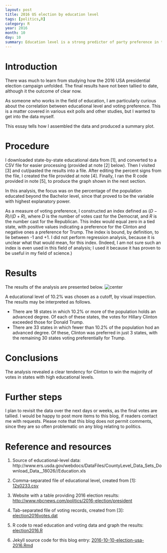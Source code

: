 ```yaml
---
layout: post
title: 2016 US election by education level
tags: [politics,R]
category: R
year: 2016
month: 10
day: 10
summary: Education level is a strong predictor of party preference in the USA.
---
```


# Introduction

There was much to learn from studying how the 2016 USA presidential election
campaign unfolded. The final results have not been tallied to date, although it
the outcome of clear now.

As someone who works in the field of education, I am particularly curious about
the correlation between educational level and voting preference. This is a
matter covered in various exit polls and other studies, but I wanted to get
into the data myself.

This essay tells how I assembled the data and produced a summary plot.

# Procedure

I downloaded state-by-state educational data from [1], and converted to a CSV
file for easier processing (provided at note [2] below). Then I visited [3] and
cut/pasted the results into a file. After editing the percent signs from the
file, I created the file provided at note [4].  Finally, I ran the R code
provided in note [5], to produce the graph shown in the next section.

In this analysis, the focus was on the percentage of the population educated
beyond the Bachelor level, since that proved to be the variable with highest
explanatory power.

As a measure of voting preference, I constructed an index defined as
$(D-R)/(D+R)$, where $D$ is the number of votes cast for the Democrat, and $R$
is the number cast for the Republican. This index would equal zero in a tied
state, with positive values indicating a preference for the Clinton and
negative ones a preference for Trump.  The index is bound, by definition, to
lie between -1 and +1.  I did not perform regression analysis, because it is
unclear what that would mean, for this index. (Indeed, I am not sure such an
index is even used in this field of analysis; I used it because it has proven
to be useful in my field of science.)

# Results

The results of the analysis are presented below.
![center](http://dankelley.github.io/figs/election2016-usa.png) 

A educational level of 10.2% was chosen as a cutoff, by visual inspection. The
results may be interpreted as follows.

* There are 18 states in which 10.2% or more of the population holds an
  advanced degree. Of each of these states, the votes for Hillary Clinton
  exceeded those for Donald Trump.
* There are 33 states in which fewer than 10.2% of the population hod an
  advanced degree. Of these, Clinton was preferred in just 3 states, with the
  remaining 30 states voting preferentially for Trump.

# Conclusions

The analysis revealed a clear tendency for Clinton to win the majority of votes
in states with high educational levels.

# Further steps

I plan to revisit the data over the next days or weeks, as the final votes are
tallied. I would be happy to post more items to this blog, if readers contact
me with requests. Please note that this blog does not permit comments, since
they are so often problematic on any blog relating to politics.


# Reference and resources

1. Source of educational-level data: http://www.ers.usda.gov/webdocs/DataFiles/CountyLevel_Data_Sets_Download_Data__18026//Education.xls

2. Comma-separated file of educational level, created from [1]:
   [12s0233.csv](https://raw.github.com/dankelley/dankelley.github.io/master/assets/12s0233.csv)

3. Website with a table providing 2016 election results:
   [http://www.nbcnews.com/politics/2016-election/president](http://www.nbcnews.com/politics/2016-election/president)

4. Tab-separated file of voting records, created from [3]:
   [election2016votes.dat](https://raw.github.com/dankelley/dankelley.github.io/master/assets/election2016votes.dat)

5. R code to read education and voting data and graph the results:
   [election2016.R](https://raw.github.com/dankelley/dankelley.github.io/master/assets/election2016.R)

6. Jekyll source code for this blog entry: [2016-10-10-election-usa-2016.Rmd](https://raw.github.com/dankelley/dankelley.github.io/master/assets/2016-10-10-election-usa-2016.Rmd)
